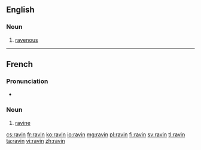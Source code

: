 ==English==

===Noun===
{{en-noun}}

# {{obsolete}} [[ravenous]]
#: {{rfquotek|Shakespeare}}

{{Webster 1913}}

----

==French==

===Pronunciation===
* {{audio|Fr-ravin.ogg|Audio}}

===Noun===
{{fr-noun|m}}
# [[ravine]]

[[cs:ravin]]
[[fr:ravin]]
[[ko:ravin]]
[[io:ravin]]
[[mg:ravin]]
[[pl:ravin]]
[[fi:ravin]]
[[sv:ravin]]
[[tl:ravin]]
[[ta:ravin]]
[[vi:ravin]]
[[zh:ravin]]